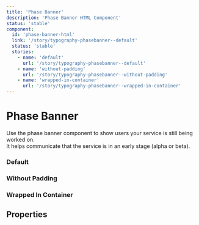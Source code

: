 ```yaml
---
title: 'Phase Banner'
description: 'Phase Banner HTML Component'
status: 'stable'
component:
  id: 'phase-banner-html'
  link: '/story/typography-phasebanner--default'
  status: 'stable'
  stories:
    - name: 'default'
      url: '/story/typography-phasebanner--default'
    - name: 'without-padding'
      url: '/story/typography-phasebanner--without-padding'
    - name: 'wrapped-in-container'
      url: '/story/typography-phasebanner--wrapped-in-container'
---
```


# Phase Banner

Use the phase banner component to show users your service is still being worked on.  
It helps communicate that the service is in an early stage (alpha or beta).

<Section current="html">

### Default

<ComponentPreview>
  <StorybookFrame
    componentId="phase-banner-html"
    story="default"
    className="w-[340px]"
  />
</ComponentPreview>

### Without Padding

<ComponentPreview>
  <StorybookFrame
    componentId="phase-banner-html"
    story="without-padding"
    className="w-[340px]"
  />
</ComponentPreview>

### Wrapped In Container

<ComponentPreview>
  <StorybookFrame
    componentId="phase-banner-html"
    story="wrapped-in-container"
    className="w-[340px]"
  />
</ComponentPreview>

## Properties

<ComponentPropertiesTable componentId="phase-banner-html" />

</Section>
